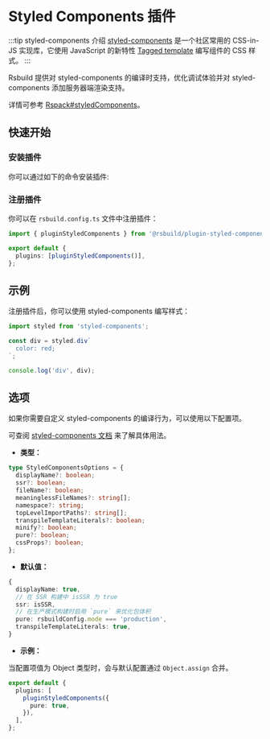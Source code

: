 # Styled Components 插件


<SourceCode href="https://github.com/web-infra-dev/rsbuild/tree/main/packages/plugin-styled-components" />

:::tip styled-components 介绍
[styled-components](https://styled-components.com/) 是一个社区常用的 CSS-in-JS 实现库，它使用 JavaScript 的新特性 [Tagged template](https://developer.mozilla.org/en-US/docs/Web/JavaScript/Reference/Template_literals#tagged_templates) 编写组件的 CSS 样式。
:::

Rsbuild 提供对 styled-components 的编译时支持，优化调试体验并对 styled-components 添加服务器端渲染支持。

详情可参考 [Rspack#styledComponents](https://rspack.dev/zh/guide/features/builtin-swc-loader#rspackexperimentsstyledcomponents)。

## 快速开始

### 安装插件

你可以通过如下的命令安装插件:


<PackageManagerTabs command="add @rsbuild/plugin-styled-components -D" />

### 注册插件

你可以在 `rsbuild.config.ts` 文件中注册插件：

```ts title="rsbuild.config.ts"
import { pluginStyledComponents } from '@rsbuild/plugin-styled-components';

export default {
  plugins: [pluginStyledComponents()],
};
```

## 示例

注册插件后，你可以使用 styled-components 编写样式：

```ts
import styled from 'styled-components';

const div = styled.div`
  color: red;
`;

console.log('div', div);
```

## 选项

如果你需要自定义 styled-components 的编译行为，可以使用以下配置项。

可查阅 [styled-components 文档](https://styled-components.com/) 来了解具体用法。

- **类型：**

```ts
type StyledComponentsOptions = {
  displayName?: boolean;
  ssr?: boolean;
  fileName?: boolean;
  meaninglessFileNames?: string[];
  namespace?: string;
  topLevelImportPaths?: string[];
  transpileTemplateLiterals?: boolean;
  minify?: boolean;
  pure?: boolean;
  cssProps?: boolean;
};
```

- **默认值：**

```ts
{
  displayName: true,
  // 在 SSR 构建中 isSSR 为 true
  ssr: isSSR,
  // 在生产模式构建时启用 `pure` 来优化包体积
  pure: rsbuildConfig.mode === 'production',
  transpileTemplateLiterals: true,
}
```

- **示例：**

当配置项值为 Object 类型时，会与默认配置通过 `Object.assign` 合并。

```ts title="rsbuild.config.ts"
export default {
  plugins: [
    pluginStyledComponents({
      pure: true,
    }),
  ],
};
```
